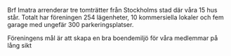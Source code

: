 
Brf Imatra arrenderar tre tomträtter från Stockholms stad där våra 15 hus står.
Totalt har föreningen 254 lägenheter, 10 kommersiella lokaler och fem garage med ungefär 300 parkeringsplatser.


Föreningens mål är att skapa en bra boendemiljö för våra medlemmar på lång sikt

